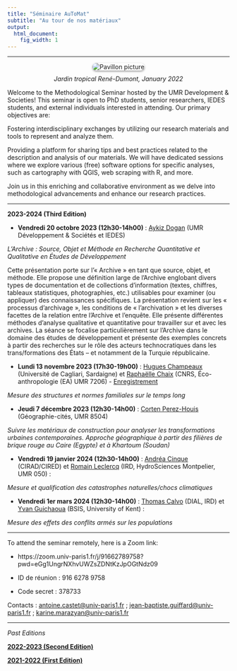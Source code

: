 ```yaml
---
title: "Séminaire AuToMat"
subtitle: "Au tour de nos matériaux"
output:
  html_document:
    fig_width: 1
---
```



<link rel="shortcut icon" href="favicon.ico">


----


<!---

<img src="images/pavillon_Indochine.jpg" align="right" width="440px"/>


<br clear="left"/>

![](images/pavillon_indo_modif.jpg)
--->

<style>
figure {
  text-align: center;
}

figcaption {
  margin-top: 10px;
}
</style>

<style>
  .rounded-image {
    border-radius: 10px; /* Ajoute des coins arrondis de 10 pixels */
    box-shadow: 0px 2px 4px rgba(0, 0, 0, 0.4); /* Ajoute une ombre de 2 pixels de hauteur et 4 pixels de flou */
  }
</style>

<p>
<div class="row">
<figure>
  <img alt="Pavillon picture" src="images/pavillon_indo_modif.jpg" class="rounded-image"/>
  <figcaption> <i>Jardin tropical René-Dumont, January 2022 </i> </figcaption>
</figure>
</div>
</p>

Welcome to the Methodological Seminar hosted by the UMR Development & Societies! This seminar is open to PhD students, senior researchers, IEDES students, and external individuals interested in attending. Our primary objectives are:

Fostering interdisciplinary exchanges by utilizing our research materials and tools to represent and analyze them.

Providing a platform for sharing tips and best practices related to the description and analysis of our materials. We will have dedicated sessions where we explore various (free) software options for specific analyses, such as cartography with QGIS, web scraping with R, and more.

Join us in this enriching and collaborative environment as we delve into methodological advancements and enhance our research practices.

----

**2023-2024 (Third Edition)**


- **Vendredi 20 octobre 2023 (12h30-14h00)** : [Aykiz Dogan](https://www.researchgate.net/profile/Aykiz-Dogan) (UMR Développement & Sociétés et IEDES)

*L'Archive : Source, Objet et Méthode en Recherche Quantitative et Qualitative en Études de Développement*

Cette présentation porte sur l’« Archive » en tant que source, objet, et méthode. Elle propose une définition large de l’Archive englobant divers types de documentation et de collections d’information (textes, chiffres, tableaux statistiques, photographies, etc.) utilisables pour examiner (ou appliquer) des connaissances spécifiques. La présentation revient sur les « processus d’archivage », les conditions de « l’archivation » et les diverses facettes de la relation entre l’Archive et l’enquête. Elle présente différentes méthodes d’analyse qualitative et quantitative pour travailler sur et avec les archives. La séance se focalise particulièrement sur l’Archive dans le domaine des études de développement et présente des exemples concrets à partir des recherches sur le rôle des acteurs technocratiques dans les trans/formations des États – et notamment de la Turquie républicaine.

- **Lundi 13 novembre 2023 (17h30-19h00)** : [Hugues Champeaux](https://sites.google.com/view/hugchampeaux/home?authuser=0) (Université de Cagliari, Sardaigne) et [Raphaëlle Chaix](https://www.ecoanthropologie.fr/fr/annuaire/chaix-raphaelle-6056) (CNRS, Éco-anthropologie (EA) UMR 7206) - [Enregistrement](https://www.youtube.com/watch?v=skADIe5xVS8)

*Mesure des structures et normes familiales sur le temps long*

- **Jeudi 7 décembre 2023 (12h30-14h00)** : [Corten Perez-Houis](https://geographie-cites.cnrs.fr/membres/corten-perez-houis/) (Géographie-cités, UMR 8504)

*Suivre les matériaux de construction pour analyser les transformations urbaines contemporaines. Approche géographique à partir des filières de brique rouge au Caire (Egypte) et à Khartoum (Soudan)*

- **Vendredi 19 janvier 2024 (12h30-14h00)** : [Andréa Cinque](https://sites.google.com/view/andrea-cinque) (CIRAD/CIRED) et [Romain Leclercq](https://alter.univ-paris8.fr/_leclercq-romain_) (IRD, HydroSciences Montpelier, UMR 050) : 

*Mesure et qualification des catastrophes naturelles/chocs climatiques*

- **Vendredi 1er mars 2024 (12h30-14h00)** : [Thomas Calvo](https://www.thomascalvo.com/) (DIAL, IRD) et [Yvan Guichaoua](https://www.kent.ac.uk/brussels/people/2614/guichaoua-yvan) (BSIS, University of Kent) : 

*Mesure des effets des conflits armés sur les populations*

----

To attend the seminar remotely, here is a Zoom link:

- https://zoom.univ-paris1.fr/j/91662789758?pwd=eGg1UngrNXhvUWZsZDNtKzJpOGtNdz09

- ID de réunion : 916 6278 9758

- Code secret : 378733


Contacts :  [antoine.castet@univ-paris1.fr](antoine.castet@univ-paris1.fr) ; [jean-baptiste.guiffard@univ-paris1.fr](jean-baptiste.guiffard@univ-paris1.fr) ; [karine.marazyan@univ-paris1.fr](karine.marazyan@univ-paris1.fr)

----

*Past Editions*

[**2022-2023 (Second Edition)**](https://jeanbaptisteguiffard.github.io/automat_2023.html)

[**2021-2022 (First Edition)**](https://jeanbaptisteguiffard.github.io/automat_2022.html)

